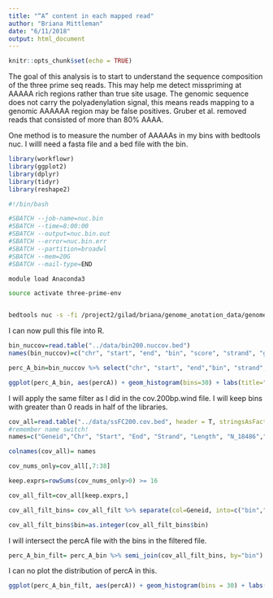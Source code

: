 ```yaml
---
title: "“A” content in each mapped read"
author: "Briana Mittleman"
date: "6/11/2018"
output: html_document
---
```


```r
knitr::opts_chunk$set(echo = TRUE)
```

The goal of this analysis is to start to understand the sequence composition of the three prime seq reads. This may help me detect misspriming at AAAAA rich regions rather than true site usage. The genomic sequence does not carry the polyadenylation signal, this means reads mapping to a genomic AAAAAA region may be false positives.  Gruber et al. removed reads that consisted of more than 80% AAAA. 

One method is to measure the number of AAAAAs in my bins with bedtools nuc. I willl need a fasta file and a bed file with the bin.  

```r
library(workflowr)
library(ggplot2)
library(dplyr)
library(tidyr)
library(reshape2)
```





```bash
#!/bin/bash

#SBATCH --job-name=nuc.bin
#SBATCH --time=8:00:00
#SBATCH --output=nuc.bin.out
#SBATCH --error=nuc.bin.err
#SBATCH --partition=broadwl
#SBATCH --mem=20G
#SBATCH --mail-type=END

module load Anaconda3  

source activate three-prime-env


bedtools nuc -s -fi /project2/gilad/briana/genome_anotation_data/genome/Homo_sapiens.GRCh37.75.dna_sm.all.fa -bed /project2/gilad/briana/genome_anotation_data/an.int.genome_200_strandspec.bed > /project2/gilad/briana/threeprimeseq/data/bin200.nuccov.bed  
```

I can now pull this file into R.  
```r
bin_nuccov=read.table("../data/bin200.nuccov.bed")
names(bin_nuccov)=c("chr", "start", "end", "bin", "score", "strand", "gene", "pct_at", "pct_gc", "numA", "numC", "numG", "numT", "numN", "numOther", "seqlen")

perc_A_bin=bin_nuccov %>% select("chr", "start", "end","bin", "strand", "gene", "numA") %>% mutate(percA=numA/200)
```



```r
ggplot(perc_A_bin, aes(percA)) + geom_histogram(bins=30) + labs(title="Percent of As in the bins")
```


I will apply the same filter as I did in the cov.200bp.wind file. I will keep bins with greater than 0 reads in half of the libraries.  

```r
cov_all=read.table("../data/ssFC200.cov.bed", header = T, stringsAsFactors = FALSE)
#remember name switch!
names=c("Geneid","Chr", "Start", "End", "Strand", "Length", "N_18486","T_18486","N_18497","T_18497","N_18500","T_18500","N_18505",'T_18505',"N_18508","T_18508","N_18853","T_18853","N_18870","T_18870","N_19128","T_19128","N_19141","T_19141","N_19193","T_19193","N_19209","T_19209","N_19223","N_19225","T_19225","T_19223","N_19238","T_19238","N_19239","T_19239","N_19257","T_19257")

colnames(cov_all)= names

cov_nums_only=cov_all[,7:38]

keep.exprs=rowSums(cov_nums_only>0) >= 16

cov_all_filt=cov_all[keep.exprs,] 

cov_all_filt_bins= cov_all_filt %>% separate(col=Geneid, into=c("bin","gene"), sep=".E") %>% select(bin)

cov_all_filt_bins$bin=as.integer(cov_all_filt_bins$bin)
```


I will intersect the percA file with the bins in the filtered file.  

```r
perc_A_bin_filt= perc_A_bin %>% semi_join(cov_all_filt_bins, by="bin")
```
I can no plot the distribution of percA in this.  

```r
ggplot(perc_A_bin_filt, aes(percA)) + geom_histogram(bins = 30) + labs(title="Percent of As in the bins after filtering")
```

